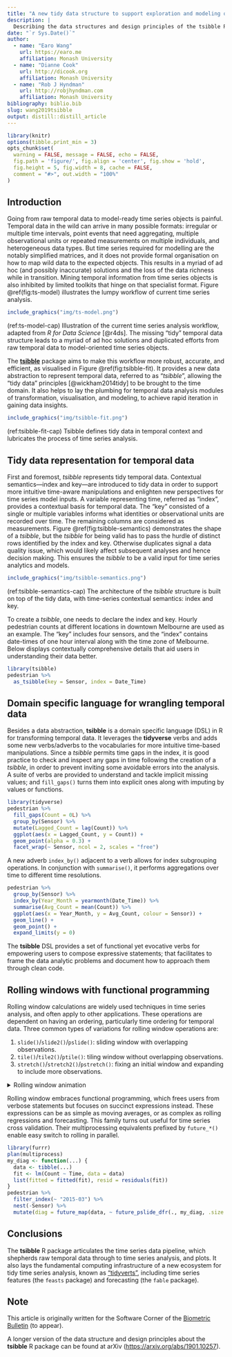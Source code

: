```yaml
---
title: "A new tidy data structure to support exploration and modeling of temporal data"
description: |
  Describing the data structures and design principles of the tsibble R package
date: "`r Sys.Date()`"
author:
  - name: "Earo Wang"
    url: https://earo.me
    affiliation: Monash University
  - name: "Dianne Cook"
    url: http://dicook.org
    affiliation: Monash University
  - name: "Rob J Hyndman"
    url: http://robjhyndman.com
    affiliation: Monash University
bibliography: biblio.bib
slug: wang2019tsibble
output: distill::distill_article
---
```


```r
library(knitr)
options(tibble.print_min = 3)
opts_chunk$set(
  warning = FALSE, message = FALSE, echo = FALSE,
  fig.path = 'figure/', fig.align = 'center', fig.show = 'hold',
  fig.height = 5, fig.width = 8, cache = FALSE,
  comment = "#>", out.width = "100%"
)
```

## Introduction

Going from raw temporal data to model-ready time series objects is painful. Temporal data in the wild can arrive in many possible formats: irregular or multiple time intervals, point events that need aggregating, multiple observational units or repeated measurements on multiple individuals, and heterogeneous data types. But time series required for modelling are the notably simplified matrices, and it does not provide formal organisation on how to map wild data to the expected objects. This results in a myriad of ad hoc (and possibly inaccurate) solutions and the loss of the data richness while in transition. Mining temporal information from time series objects is also inhibited by limited toolkits that hinge on that specialist format. Figure \@ref(fig:ts-model) illustrates the lumpy workflow of current time series analysis.

```r
include_graphics("img/ts-model.png")
```

(ref:ts-model-cap) Illustration of the current time series analysis workflow, adapted from *R for Data Science* [@r4ds]. The missing "tidy" temporal data structure leads to a myriad of ad hoc solutions and duplicated efforts from raw temporal data to model-oriented time series objects. 

The [**tsibble**](http://tsibble.tidyverts.org) package aims to make this workflow more robust, accurate, and efficient, as visualised in Figure \@ref(fig:tsibble-fit). It provides a new data abstraction to represent temporal data, referred to as "*tsibble*", allowing the "tidy data" principles [@wickham2014tidy] to be brought to the time domain. It also helps to lay the plumbing for temporal data analysis modules of transformation, visualisation, and modeling, to achieve rapid iteration in gaining data insights.

```r
include_graphics("img/tsibble-fit.png")
```

(ref:tsibble-fit-cap) Tsibble defines tidy data in temporal context and lubricates the process of time series analysis.

## Tidy data representation for temporal data

First and foremost, *tsibble* represents tidy temporal data. Contextual semantics---index and key---are introduced to tidy data in order to support more intuitive time-aware manipulations and enlighten new perspectives for time series model inputs. A variable representing time, referred as "index", provides a contextual basis for temporal data. The "key" consisted of a single or multiple variables informs what identities or observational units are recorded over time. The remaining columns are considered as measurements. Figure \@ref(fig:tsibble-semantics) demonstrates the shape of a *tsibble*, but the *tsibble* for being valid has to pass the hurdle of distinct rows identified by the index and key. Otherwise duplicates signal a data quality issue, which would likely affect subsequent analyses and hence decision making. This ensures the *tsibble* to be a valid input for time series analytics and models.

```r
include_graphics("img/tsibble-semantics.png")
```

(ref:tsibble-semantics-cap) The architecture of the *tsibble* structure is built on top of the tidy data, with time-series contextual semantics: index and key.

To create a *tsibble*, one needs to declare the index and key. Hourly pedestrian counts at different locations in downtown Melbourne are used as an example. The "key" includes four sensors, and the "index" contains date-times of one hour interval along with the time zone of Melbourne. Below displays contextually comprehensive details that aid users in understanding their data better.

```r
library(tsibble)
pedestrian %>% 
  as_tsibble(key = Sensor, index = Date_Time)
```

## Domain specific language for wrangling temporal data

Besides a data abstraction, **tsibble** is a domain specific language (DSL) in R for transforming temporal data. It leverages the **tidyverse** verbs and adds some new verbs/adverbs to the vocabularies for more intuitive time-based manipulations. Since a *tsibble* permits time gaps in the index, it is good practice to check and inspect any gaps in time following the creation of a *tsibble*, in order to prevent inviting some avoidable errors into the analysis. A suite of verbs are provided to understand and tackle implicit missing values; and `fill_gaps()` turns them into explicit ones along with imputing by values or functions.

```r
library(tidyverse)
pedestrian %>% 
  fill_gaps(Count = 0L) %>% 
  group_by(Sensor) %>% 
  mutate(Lagged_Count = lag(Count)) %>% 
  ggplot(aes(x = Lagged_Count, y = Count)) +
  geom_point(alpha = 0.3) +
  facet_wrap(~ Sensor, ncol = 2, scales = "free")
```

A new adverb `index_by()` adjacent to a verb allows for index subgrouping operations. In conjunction with `summarise()`, it performs aggregations over time to different time resolutions.

```r
pedestrian %>% 
  group_by(Sensor) %>% 
  index_by(Year_Month = yearmonth(Date_Time)) %>% 
  summarise(Avg_Count = mean(Count)) %>% 
  ggplot(aes(x = Year_Month, y = Avg_Count, colour = Sensor)) +
  geom_line() +
  geom_point() +
  expand_limits(y = 0)
```

The **tsibble** DSL provides a set of functional yet evocative verbs for empowering users to compose expressive statements; that facilitates to frame the data analytic problems and document how to approach them through clean code.

## Rolling windows with functional programming

Rolling window calculations are widely used techniques in time series analysis, and often apply to other applications. These operations are dependent on having an ordering, particularly time ordering for temporal data. Three common types of variations for rolling window operations are:

1. `slide()`/`slide2()`/`pslide()`: sliding window with overlapping observations.
2. `tile()`/`tile2()`/`ptile()`: tiling window without overlapping observations.
3. `stretch()`/`stretch2()`/`pstretch()`: fixing an initial window and expanding to include more observations.

<details>
<summary>Rolling window animation</summary>
<img src="https://tsibble.tidyverts.org/reference/figures/animate-1.gif" align="center" />
</details>

Rolling window embraces functional programming, which frees users from verbose statements but focuses on succinct expressions instead. These expressions can be as simple as moving averages, or as complex as rolling regressions and forecasting. This family turns out useful for time series cross validation. Their multiprocessing equivalents prefixed by `future_*()` enable easy switch to rolling in parallel.

```r
library(furrr)
plan(multiprocess)
my_diag <- function(...) {
  data <- tibble(...)
  fit <- lm(Count ~ Time, data = data)
  list(fitted = fitted(fit), resid = residuals(fit))
}
pedestrian %>%
  filter_index(~ "2015-03") %>%
  nest(-Sensor) %>%
  mutate(diag = future_map(data, ~ future_pslide_dfr(., my_diag, .size = 24 * 7)))
```

## Conclusions

The **tsibble** R package articulates the time series data pipeline, which shepherds raw temporal data through to time series analysis, and plots. It also lays the fundamental computing infrastructure of a new ecosystem for tidy time series analysis, known as ["tidyverts"](http://tidyverts.org), including time series features (the `feasts` package) and forecasting (the `fable` package).

## Note {.appendix}

This article is originally written for the Software Corner of the [Biometric Bulletin](https://www.biometricsociety.org/publications/biometricbulletin/) (to appear).

A longer version of the data structure and design principles about the **tsibble** R package can be found at arXiv (<https://arxiv.org/abs/1901.10257>).
